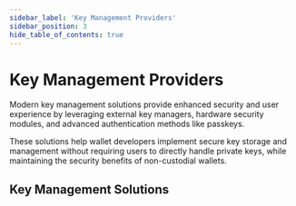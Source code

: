 ```yaml
---
sidebar_label: 'Key Management Providers'
sidebar_position: 3
hide_table_of_contents: true
---
```



# Key Management Providers

Modern key management solutions provide enhanced security and user experience by leveraging external key managers, hardware security modules, and advanced authentication methods like passkeys.

These solutions help wallet developers implement secure key storage and management without requiring users to directly handle private keys, while maintaining the security benefits of non-custodial wallets.

## Key Management Solutions

<KeyManagementDirectory /> 